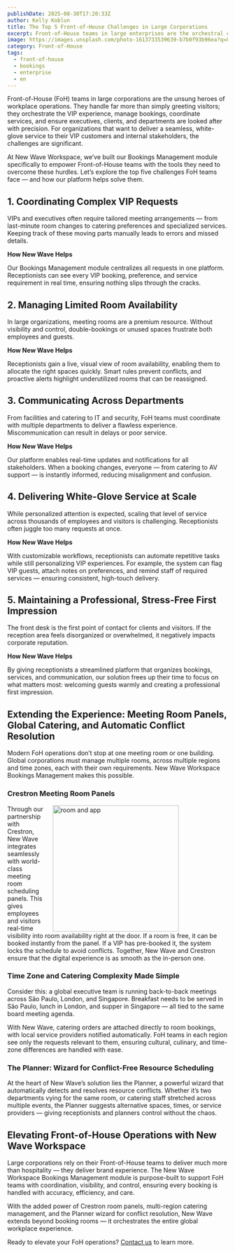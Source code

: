 ```yaml
---
publishDate: 2025-08-30T17:20:33Z
author: Kelly Koblun
title: The Top 5 Front-of-House Challenges in Large Corporations
excerpt: Front-of-House teams in large enterprises are the orchestral conductors of workplace experience — coordinating VIPs, rooms, services, and departments. Here are the top five challenges they face and how New Wave Workspace Bookings Management solves them.
image: https://images.unsplash.com/photo-1613733539639-b7b0f93b96ea?q=80&w=3270&auto=format&fit=crop&ixlib=rb-4.1.0&ixid=M3wxMjA3fDB8MHxwaG90by1wYWdlfHx8fGVufDB8fHx8fA%3D%3D
category: Front-of-House
tags:
  - front-of-house
  - bookings
  - enterprise
  - en
---
```


Front-of-House (FoH) teams in large corporations are the unsung heroes of workplace operations. They handle far more than simply greeting visitors; they orchestrate the VIP experience, manage bookings, coordinate services, and ensure executives, clients, and departments are looked after with precision. For organizations that want to deliver a seamless, white-glove service to their VIP customers and internal stakeholders, the challenges are significant.

At New Wave Workspace, we’ve built our Bookings Management module specifically to empower Front-of-House teams with the tools they need to overcome these hurdles. Let’s explore the top five challenges FoH teams face — and how our platform helps solve them.

## 1. Coordinating Complex VIP Requests

VIPs and executives often require tailored meeting arrangements — from last-minute room changes to catering preferences and specialized services. Keeping track of these moving parts manually leads to errors and missed details.

**How New Wave Helps**

Our Bookings Management module centralizes all requests in one platform. Receptionists can see every VIP booking, preference, and service requirement in real time, ensuring nothing slips through the cracks.

## 2. Managing Limited Room Availability

In large organizations, meeting rooms are a premium resource. Without visibility and control, double-bookings or unused spaces frustrate both employees and guests.

**How New Wave Helps**

Receptionists gain a live, visual view of room availability, enabling them to allocate the right spaces quickly. Smart rules prevent conflicts, and proactive alerts highlight underutilized rooms that can be reassigned.

## 3. Communicating Across Departments

From facilities and catering to IT and security, FoH teams must coordinate with multiple departments to deliver a flawless experience. Miscommunication can result in delays or poor service.

**How New Wave Helps**

Our platform enables real-time updates and notifications for all stakeholders. When a booking changes, everyone — from catering to AV support — is instantly informed, reducing misalignment and confusion.

## 4. Delivering White-Glove Service at Scale

While personalized attention is expected, scaling that level of service across thousands of employees and visitors is challenging. Receptionists often juggle too many requests at once.

**How New Wave Helps**

With customizable workflows, receptionists can automate repetitive tasks while still personalizing VIP experiences. For example, the system can flag VIP guests, attach notes on preferences, and remind staff of required services — ensuring consistent, high-touch delivery.

## 5. Maintaining a Professional, Stress-Free First Impression

The front desk is the first point of contact for clients and visitors. If the reception area feels disorganized or overwhelmed, it negatively impacts corporate reputation.

**How New Wave Helps**

By giving receptionists a streamlined platform that organizes bookings, services, and communication, our solution frees up their time to focus on what matters most: welcoming guests warmly and creating a professional first impression.

## Extending the Experience: Meeting Room Panels, Global Catering, and Automatic Conflict Resolution

Modern FoH operations don’t stop at one meeting room or one building. Global corporations must manage multiple rooms, across multiple regions and time zones, each with their own requirements. New Wave Workspace Bookings Management makes this possible.

### Crestron Meeting Room Panels


<img src={RoomAndAppImage.src} style="width: 30vw; min-width:400px;max-width:100%;float:right;margin-left:1rem;" alt="room and app" />

Through our partnership with Crestron, New Wave integrates seamlessly with world-class meeting room scheduling panels. This gives employees and visitors real-time visibility into room availability right at the door. If a room is free, it can be booked instantly from the panel. If a VIP has pre-booked it, the system locks the schedule to avoid conflicts. Together, New Wave and Crestron ensure that the digital experience is as smooth as the in-person one.

### Time Zone and Catering Complexity Made Simple

Consider this: a global executive team is running back-to-back meetings across São Paulo, London, and Singapore. Breakfast needs to be served in São Paulo, lunch in London, and supper in Singapore — all tied to the same board meeting agenda.

With New Wave, catering orders are attached directly to room bookings, with local service providers notified automatically. FoH teams in each region see only the requests relevant to them, ensuring cultural, culinary, and time-zone differences are handled with ease.

### The Planner: Wizard for Conflict-Free Resource Scheduling

At the heart of New Wave’s solution lies the Planner, a powerful wizard that automatically detects and resolves resource conflicts. Whether it’s two departments vying for the same room, or catering staff stretched across multiple events, the Planner suggests alternative spaces, times, or service providers — giving receptionists and planners control without the chaos.

## Elevating Front-of-House Operations with New Wave Workspace

Large corporations rely on their Front-of-House teams to deliver much more than hospitality — they deliver brand experience. The New Wave Workspace Bookings Management module is purpose-built to support FoH teams with coordination, visibility, and control, ensuring every booking is handled with accuracy, efficiency, and care.

With the added power of Crestron room panels, multi-region catering management, and the Planner wizard for conflict resolution, New Wave extends beyond booking rooms — it orchestrates the entire global workplace experience.

Ready to elevate your FoH operations? [Contact us](/contact) to learn more.
